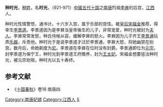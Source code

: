 {{noteTA
|1=种
}}
'''种时光'''，[[种姓_(姓氏)|种姓]]，名'''时光'''，（921-971）[[中國|中國]][[五代十国|五代十国]]之[[南唐|南唐]]烈祖[[李昪|李昪]]的后宫，[[江西|江西]]人。

种时光性情警悟，通书计。十六岁入宫，属于乐部的宫伎。被[[皇后|皇后]][[宋福金|宋福金]]推荐，得幸生[[李景逷|李景逷]]。李景逷因为是李昪当皇帝後生的儿子，非常宠爱，种时光被封为[[夫人|夫人]]。李昪常常发怒，种氏侍候从容，缓解李昪的怒火。李昪因为儿子齐王[[李景通|李景通]]玩弄[[乐器|乐器]]，斥责他。种时光于是说李景逷才过於李景通，李昪大怒，将她幽禁在别宫。数月后，命她剃度为[[比丘尼|尼]]。李景逷在李昪在位时没有封爵。李景通即位为[[元宗|元宗]]，封李景逷为保宁王，种时光到李景逷王府赡养，封为[[王太妃|王太妃]]。宋福金想要惩治种时光，被元宗劝阻，种时光以五十寿终。

==参考文献==
*《[[十国春秋|十国春秋]]》卷18 南唐四

[[Category:南唐妃嫔|Category:南唐妃嫔]]
[[Category:江西人|Category:江西人]]
[[Category:种姓|S]]